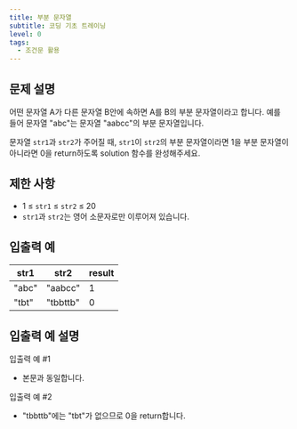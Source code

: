 ```yaml
---
title: 부분 문자열
subtitle: 코딩 기초 트레이닝
level: 0
tags:
  - 조건문 활용
---
```


## 문제 설명

어떤 문자열 A가 다른 문자열 B안에 속하면 A를 B의 부분 문자열이라고 합니다. 예를 들어 문자열 "abc"는 문자열 "aabcc"의 부분 문자열입니다.

문자열 `str1`과 `str2`가 주어질 때, `str1`이 `str2`의 부분 문자열이라면 1을 부분 문자열이 아니라면 0을 return하도록 solution 함수를 완성해주세요.

## 제한 사항

- 1 ≤ `str1` ≤ `str2` ≤ 20
- `str1`과 `str2`는 영어 소문자로만 이루어져 있습니다.

## 입출력 예

| str1  | str2     | result |
| ----- | -------- | ------ |
| "abc" | "aabcc"  | 1      |
| "tbt" | "tbbttb" | 0      |

## 입출력 예 설명

입출력 예 #1

- 본문과 동일합니다.

입출력 예 #2

- "tbbttb"에는 "tbt"가 없으므로 0을 return합니다.
